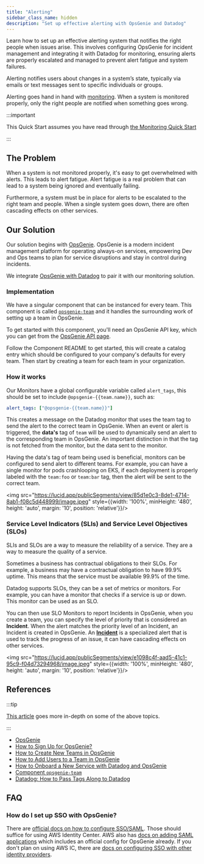 ```yaml
---
title: "Alerting"
sidebar_class_name: hidden
description: "Set up effective alerting with OpsGenie and Datadog"
---
```


<Intro>
Learn how to set up an effective alerting system that notifies the right people when issues arise. This involves configuring OpsGenie for incident management and integrating it with Datadog for monitoring, ensuring alerts are properly escalated and managed to prevent alert fatigue and system failures.
</Intro>

Alerting notifies users about changes in a system’s state, typically via emails or text messages sent to specific individuals or groups.

Alerting goes hand in hand with [monitoring](/layers/monitoring/monitoring). When a system is monitored properly, only the right people are notified when something goes wrong.

:::important

This Quick Start assumes you have read through [the Monitoring Quick Start](/layers/monitoring/monitoring)

:::

## The Problem


When a system is not monitored properly, it's easy to get overwhelmed with alerts. This leads to alert fatigue. Alert fatigue is a real problem that can lead to a system being ignored and eventually failing.

Furthermore, a system must be in place for alerts to be escalated to the right team and people. When a single system goes down, there are often cascading effects on other services.

## Our Solution

Our solution begins with [OpsGenie](https://www.opsgenie.com/). OpsGenie is a modern incident management platform for operating always-on services, empowering Dev and Ops teams to plan for service disruptions and stay in control during incidents.

We integrate [OpsGenie with Datadog](https://support.atlassian.com/opsgenie/docs/integrate-opsgenie-with-datadog/) to pair it with our monitoring solution.

### Implementation

We have a singular component that can be instanced for every team. This component is called [`opsgenie-team`](/components/library/aws/opsgenie-team/) and it handles the surrounding work of setting up a team in OpsGenie.

To get started with this component, you'll need an OpsGenie API key, which you can get from the [OpsGenie API page](https://support.atlassian.com/opsgenie/docs/api-key-management/).

Follow the Component README to get started, this will create a catalog entry which should be configured to your company's defaults for every team. Then start by creating a team for each team in your organization.

### How it works

Our Monitors have a global configurable variable called `alert_tags`, this should be set to include `@opsgenie-{{team.name}}`, such as:

```yaml
alert_tags: ["@opsgenie-{{team.name}}"]
```

This creates a message on the Datadog monitor that uses the team tag to send the alert to the correct team in OpsGenie. When an event or alert is triggered, the **data's** tag of `team` will be used to dynamically send an alert to the corresponding team in OpsGenie. An important distinction in that the tag is not fetched from the monitor, but the data sent to the monitor.

Having the data's tag of team being used is beneficial, monitors can be configured to send alert to different teams. For example, you can have a single monitor for pods crashlooping on EKS, if each deployment is properly labeled with the `team:foo` or `team:bar` tag, then the alert will be sent to the correct team.

<img src="https://lucid.app/publicSegments/view/85d1e0c3-8de1-4714-8ab1-f08c5d448999/image.jpeg" style={{width: '100%', minHeight: '480', height: 'auto', margin: '10', position: 'relative'}}/><br/>

### Service Level Indicators (SLIs) and Service Level Objectives (SLOs)

SLIs and SLOs are a way to measure the reliability of a service. They are a way to measure the quality of a service.

Sometimes a business has contractual obligations to their SLOs. For example, a business may have a contractual obligation to have 99.9% uptime. This means that the service must be available 99.9% of the time.

Datadog supports SLOs, they can be a set of metrics or monitors. For example, you can have a monitor that checks if a service is up or down. This monitor can be used as an SLO.

You can then use SLO Monitors to report Incidents in OpsGenie, when you create a team, you can specify the level of priority that is considered an **Incident**. When the alert matches the priority level of an Incident, an Incident is created in OpsGenie. An [**Incident**](https://support.atlassian.com/opsgenie/docs/what-is-an-incident/) is a specialized alert that is used to track the progress of an issue, it can have cascading effects on other services.

<img src="https://lucid.app/publicSegments/view/e1098c4f-aad5-41c1-95c9-f04d73294968/image.jpeg" style={{width: '100%', minHeight: '480', height: 'auto', margin: '10', position: 'relative'}}/><br/>

## References

:::tip

[This article](/layers/alerting/opsgenie/opsgenie) goes more in-depth on some of the above topics.

:::

- [OpsGenie](https://www.opsgenie.com/)
- [How to Sign Up for OpsGenie?](/layers/alerting/opsgenie/how-to-sign-up-for-opsgenie)
- [How to Create New Teams in OpsGenie](/layers/alerting/opsgenie/how-to-create-new-teams-in-opsgenie)
- [How to Add Users to a Team in OpsGenie](/layers/alerting/opsgenie/how-to-add-users-to-a-team-in-opsgenie)
- [How to Onboard a New Service with Datadog and OpsGenie](/layers/alerting/opsgenie/how-to-onboard-a-new-service-with-datadog-and-opsgenie)
- [Component `opsgenie-team`](/components/library/aws/opsgenie-team/)
- [Datadog: How to Pass Tags Along to Datadog](/layers/monitoring/datadog/tutorials/how-to-pass-tags-along-to-datadog)

## FAQ

### How do I set up SSO with OpsGenie?

There are [official docs on how to configure SSO/SAML](https://support.atlassian.com/opsgenie/docs/configure-saml-based-sso/). Those should suffice for using AWS Identity Center. AWS also has
[docs on adding SAML applications](https://docs.aws.amazon.com/singlesignon/latest/userguide/saasapps.html)
which includes an official config for OpsGenie already. If you don't plan on using AWS IC, there
are [docs on configuring SSO with other identity providers](https://support.atlassian.com/opsgenie/docs/configure-sso-for-opsgenie/).
